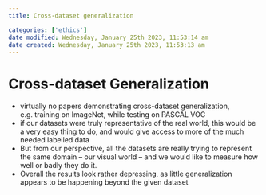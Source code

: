 ```yaml
---
title: Cross-dataset generalization

categories: ['ethics']
date modified: Wednesday, January 25th 2023, 11:53:14 am
date created: Wednesday, January 25th 2023, 11:53:13 am
---
```


# Cross-dataset Generalization


- virtually no papers demonstrating cross-dataset generalization, e.g. training on ImageNet, while testing on PASCAL VOC
- if our datasets were truly representative of the real world, this would be a very easy thing to do, and would give access to more of the much needed labelled data
- But from our perspective, all the datasets are really trying to represent the same domain – our visual world – and we would like to measure how well or badly they do it.
- Overall the results look rather depressing, as little generalization appears to be happening beyond the given dataset



